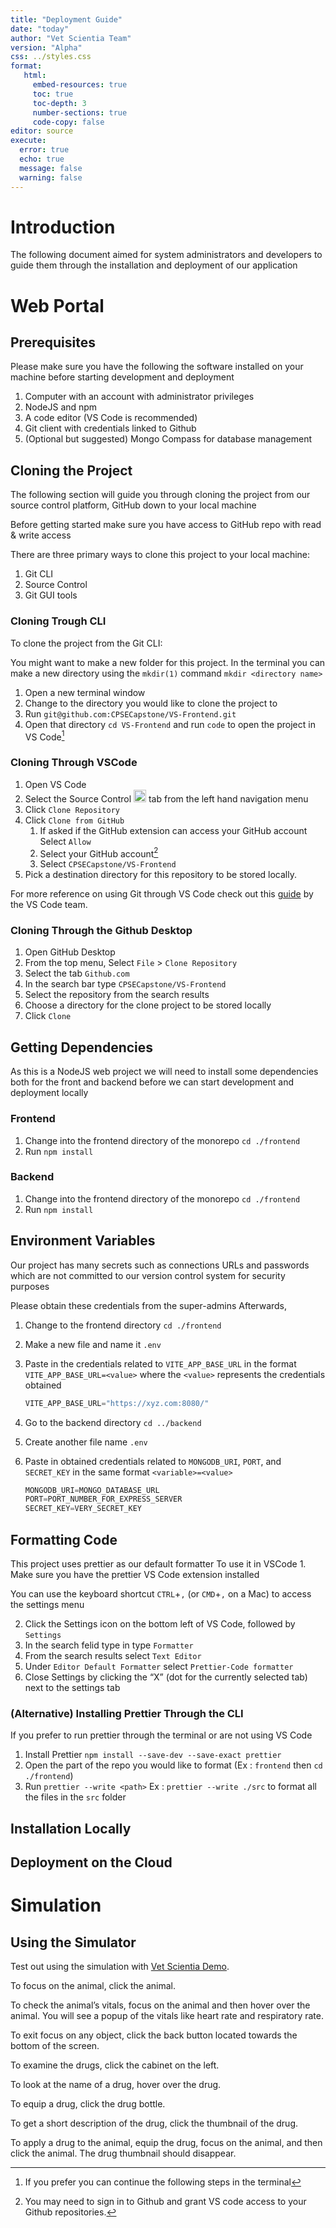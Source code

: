 ```yaml
---
title: "Deployment Guide"
date: "today"
author: "Vet Scientia Team"
version: "Alpha"
css: ../styles.css
format: 
   html:
     embed-resources: true
     toc: true
     toc-depth: 3
     number-sections: true
     code-copy: false
editor: source
execute: 
  error: true
  echo: true
  message: false
  warning: false
---
```


# Introduction

The following document aimed for system administrators and developers to guide them through the installation and deployment of our application

# Web Portal

## Prerequisites 

Please make sure you have the following the software installed on your machine before starting development and deployment

1. Computer with an account with administrator privileges 
2. NodeJS and npm
3. A code editor \(VS Code is recommended\)
4. Git client with credentials linked to Github
5. \(Optional but suggested\) Mongo Compass for database management

## Cloning the Project

The following section will guide you through cloning the project from our source control platform, GitHub down to your local machine

::: {.callout-note}
Before getting started make sure you have access to GitHub repo with read & write access  
:::

There are three primary ways to clone this project to your local machine:

1. Git CLI
2. Source Control 
3. Git GUI tools

### Cloning Trough CLI

To clone the project from the Git CLI:

::: {.callout-tip}
You might want to make a new folder for this project.  In the terminal you can make a new directory using the `mkdir(1)` command `mkdir <directory name>` 
:::

1. Open a new terminal window
2. Change to the directory you would like to clone the project to
3. Run `git@github.com:CPSECapstone/VS-Frontend.git`
4. Open that directory `cd VS-Frontend` and run `code` to open the project in VS Code[^1]

[^1]: If you prefer you can continue the following steps in the terminal 

### Cloning Through VSCode
1. Open VS Code
2. Select the Source Control ![](../assets//source-control.svg){width=20} tab from the left hand navigation menu 
3. Click `Clone Repository`
4. Click `Clone from GitHub`
    1. If asked if the GitHub extension can access your GitHub account Select `Allow`
    2. Select your GitHub account[^2]
    3. Select `CPSECapstone/VS-Frontend`
5. Pick a destination directory for this repository to be stored locally.

For more reference on using Git through VS Code check out this [guide](https://code.visualstudio.com/docs/sourcecontrol/overview) by the VS Code team.

[^2]: You may need to sign in to Github and grant VS code access to your Github repositories.

### Cloning Through the Github Desktop

1. Open GitHub Desktop
2. From the top menu, Select `File` > `Clone Repository`
3. Select the tab `Github.com`
4. In the search bar type `CPSECapstone/VS-Frontend`
5. Select the repository from the search results
6. Choose a directory for the clone project to be stored locally
7. Click `Clone`

## Getting Dependencies 

As this is a NodeJS web project we will need to install some dependencies both for the front and backend before we can start development and deployment locally

### Frontend

1. Change into the frontend directory of the monorepo `cd ./frontend`
2. Run `npm install`

### Backend

1. Change into the frontend directory of the monorepo `cd ./frontend`
2. Run `npm install`

## Environment Variables 

Our project has many secrets such as connections URLs and passwords which are not committed to our version control system for security purposes 

Please obtain these credentials from the super-admins
Afterwards,

1. Change to the frontend directory `cd ./frontend`
2. Make a new file and name it `.env`
3. Paste in the credentials related to `VITE_APP_BASE_URL` in the format `VITE_APP_BASE_URL=<value>` where the `<value>` represents the credentials obtained 

    ``` js
    VITE_APP_BASE_URL="https://xyz.com:8080/"
    ```

4. Go to the backend directory `cd ../backend`
5. Create another file name `.env`
6. Paste in obtained credentials related to `MONGODB_URI`, `PORT`, and `SECRET_KEY` in the same format `<variable>=<value>`

    ``` js
    MONGODB_URI=MONGO_DATABASE_URL
    PORT=PORT_NUMBER_FOR_EXPRESS_SERVER
    SECRET_KEY=VERY_SECRET_KEY
    ```

## Formatting Code

This project uses prettier as our default formatter
To use it in VSCode
1. Make sure you have the prettier VS Code extension installed

:::{.callout-tip}
You can use the keyboard shortcut `CTRL`+`,` \(or `CMD`+`,` on a Mac\) to access the settings menu 
:::

2. Click the Settings icon on the bottom left of VS Code, followed by `Settings`
3. In the search felid type in type `Formatter`
4. From the search results select `Text Editor`
5. Under `Editor Default Formatter` select `Prettier-Code formatter`
6. Close Settings by clicking the "X" \(dot for the currently selected tab\) next to the settings tab

### \(Alternative\) Installing Prettier Through the CLI

If you prefer to run prettier through the terminal or are not using VS Code

1. Install Prettier `npm install --save-dev --save-exact prettier`
2. Open the part of the repo you would like to format \(Ex : `frontend` then  `cd ./frontend`\)
3. Run `prettier --write <path>`  Ex : `prettier --write ./src` to format all the files in the `src` folder

## Installation Locally

## Deployment on the Cloud

# Simulation

## Using the Simulator

Test out using the simulation with [Vet Scientia Demo](https://vs-capstone.itch.io/vs-demo).

To focus on the animal, click the animal.

To check the animal's vitals, focus on the animal and then hover over the animal. You will see a popup of the vitals like heart rate and respiratory rate.

To exit focus on any object, click the back button located towards the bottom of the screen.

To examine the drugs, click the cabinet on the left.

To look at the name of a drug, hover over the drug.

To equip a drug, click the drug bottle.

To get a short description of the drug, click the thumbnail of the drug.

To apply a drug to the animal, equip the drug, focus on the animal, and then click the animal. The drug thumbnail should disappear.